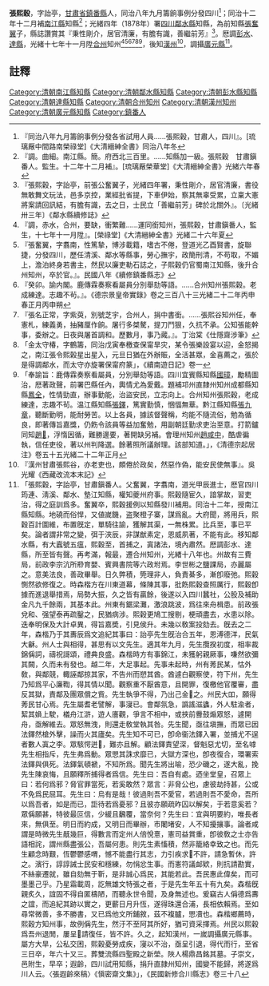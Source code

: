 {{明清人物信息框
| 姓名 = 張熙穀
| 原名 = 
| 圖片名稱=  
| 圖片大小 = 220px
| 圖片說明 =  
| 最高職務 = [[四川|四川]][[鄰水縣知縣|鄰水縣知縣]]
| 國家 = 大清
| 爵位 =
| 籍貫 = [[甘肅省|甘肅省]][[鎮番縣|鎮番縣]]
| 族裔 =  
| 旗籍 =  
| 字號 =  字詒亭
| 諡號 = 
| 出生日期 = 
| 出生地點 =
| 逝世日期 =  
| 逝世地點 = 
| 墓葬 = 
| 配偶 =  
| 親屬 = 父[[張奮翼|張奮翼]]
| 出身 = 
*  出身
| 經歷 = 
| 著作 =  
*
*
*
}}
'''張熙穀'''{{BD|？年||？年||}}，字詒亭，[[甘肅省|甘肅省]][[鎮番縣|鎮番縣]]人，同治八年九月籌餉事例分發四川<ref>『同治八年九月籌餉事例分發各省試用人員……張熙穀，甘肅人，四川』。[琉璃厰中間路南榮祿堂]《大清縉紳全書》同治八年冬</ref>；同治十二年十二月補[[南江縣|南江縣]]知縣<ref>『調。曲細。南江縣。簡。府西北三百里。……知縣加一級。張熙穀　甘肅鎭番人。監生。十二年十二月補』。[琉璃厰榮華堂]《大清縉紳全書》光緒六年春</ref>；光緒四年（1878年）署[[四川|四川]][[鄰水縣|鄰水縣]]知縣，為前知縣[[張奮翼|張奮翼]]子，縣誌讚賞其『秉性剛介，居官清廉，有膽有識，善繼前芳』<ref>『張熙穀，字詒亭，前張公奮翼子，光緒四年署，秉性剛介，居官清廉，書役無敢舞文玩法，邑多京控，業經批省提，下車伊始，察其無辜受累，立稟大憲將案請回訊結，有膽有識，去之日，士民立「善繼前芳」碑於北關外』。〔光緒卅三年〕《鄰水縣續修誌》</ref>。厯調[[彭水|彭水]]、[[達縣|達縣]]，光緒十七年十一月陞[[合州|合州]]知州<ref>『調，赤水，合州，要缺，衝繁難……運同銜知州，張熙穀，甘肅鎭番人，監生，十七年十一月陞』。[榮祿堂]《大清縉紳全書》光緒二十六年夏</ref><ref>『張奮翼，字翥南，性篤摯，博涉載籍，嗜古不倦，登道光乙酉賢書，旋聯捷，分發四川，歷任清溪、鄰水等縣事，勞心撫宇，政簡刑清，不苟取，不媚上，澹泊終身若書主，然民以廉吏勒石誌之，子熙穀仍官蜀南江知縣，後升合州知州，卒於官。』。民國八年《續修鎮番縣志》</ref><ref>『癸卯。諭内閣。鹿傳霖奏察看屬員分別舉劾等語。……合州知州張熙穀。老成練達。志趣不茍。』。《德宗景皇帝實錄》卷之三百八十三光緒二十二年丙申春正月丙申朔</ref><ref>『張名正常，字紫萸，別號芝宇，合州人，捐中書銜。……張熙谷知州任，奉憲札，練義勇，抽豬厘作餉。屠行多桀驁，提刀鬥狠，久抗不承。公知張能幹事，委辦之。日夜與屠首調和。歷數月，事乃蕆。』。丁治棠《仕隱齋涉筆》</ref><ref>「金太守椿，字鶴籌，同治戊寅奉檄查保甯旱灾，某令張樂設宴以迎，金怒揭之，南江張令熙榖星出星入，元旦日猶在外辦賑，全活甚眾，金喜薦之，張於是得調鄰水，而太守亦旋署保甯府篆」，《續南遊日記》卷一</ref><ref>「奉諭旨：鹿傳霖奏察看屬員，分別舉劾等語。四川宜賓縣知縣[[國璋|國璋]]，勵精圖治，厯著政聲，前署巴縣任內，輿情尤為愛戴。題補邛州直隸州知州成都縣知縣[[鳳全|鳳全]]，性情勁直，辦事勤能，治盜安民，立志向上。合州知州張熙穀，老成練達，志趣不茍。温江縣知縣[[張鐸|張鐸]]，篤實勤慎，悃愊無華。黔江縣知縣[[張九章|張九章]]，聽斷勤明，能耐勞苦。以上各員，據該督聲稱，均能不隨流俗，勉為循良，即著傳旨嘉獎，仍飭令該員等益加奮勉，用副朝廷勤求吏治至意。打箭鑪同知[[趙𡎴|趙𡎴]]，浮惰因循，難勝邊要，著開缺另補。會理州知州[[趙咸中|趙咸中]]，酷虐徧執，信任吏役，著以州判降選。餘著照所議辦理。該部知道。」，《清德宗起居注》卷五十五光緒二十二年正月</ref>，後知[[漢州|漢州]]<ref>『漢州甘肅張熙谷，亦老吏也，頗倦於政矣，然惡作偽，能安民使無事』。吳光耀《西藏改流本末記》</ref>，調攝[[廣元縣|廣元縣]]<ref>「張熙穀，字詒亭，甘肅鎭番人。父奮翼，字翥南，道光甲辰進士，厯官四川筠連、淸溪、鄰水、墊江知縣，權知夔州府事。熙穀隨宦久，諳掌故，習吏治，得之庭訓爲多。奮翼卒，熙穀援例以知縣發川補用。同治十二年，授南江縣知縣。地磽而俗悍，又値嵗饑，盗聚橙子寨，謀爲亂。大府聞，將用兵，熙穀百計圖維，布置旣定，單騎往諭，獲解其渠，一無株累。比兵至，事已平矣。論者謂非常之變，弭于浹辰，非謀猷素定，恩威夙著，不能有此。移知鄰水縣，有大蠧號五瘟，熙穀至，首捕之，寘諸法，境內肅然。厯調彭水、達縣，所至皆有聲。再考滿，報最，遷合州知州，光緖十八年也。州故有三費局，前政李宗沆所剙育嬰、賓興書院等六政坿焉。李世彬之鹽課局，亦麗屬之。意美法良，善政畢舉。日久弊積，筦理非人，負責綦多，漸卽廢弛。熙穀惻然欲修復之。時森楷方在川東道幕，條陳其事，批飭熙穀查照厲行，熙穀卽據而進退舉措焉，局勢大振，久之皆有贏餘，後遂以入四川蠶社，公股及補助金凡九千餘兩，其基本此。州東有鋸梁灘，激浪跳波，爲往來舟楫患。前政張兌和、强望泰再疏鑿之，民猶病涉。熙穀更鳩工搜剔，梗頑盡去，水患以除。迭奉明保及大計卓異，得旨嘉奬，引見侯升。未幾以敎案投劾去。旣去之二年，森楷乃于其夀辰爲文追紀其事曰：詒亭先生旣治合五年，恩溥德洋，民氣大龢。州人士與相得，甚思有以文先生。適其年九月，先生攬揆初度，相率裁錦偁詞，禱祝謌頌，禮典良盛。森楷時方有事錦江，未獲躬親厥事，嗛然欲彌其闕，久而未有發也。越二年，大足事起。先事未起時，州有莠民某，怙外敎，與鄰競，輙誣鄰掠其家，不告州而愬其酋。酋遽白觀察使，符下州，先生乃知爲平心廉鞫，得其情以聞。觀察重不厭酋意，且開罪，復檄他官覆審，盡反其獄，責鄰及團眾償之貲。先生執爭不得，乃出己金𢌿之。州民大吅，願得莠民甘心焉。先生屬耆老譬解，事寖已。會鄰氛急，譌謠滋蠭，外人駐渝者，絜其媍上駛，檥舟江滸，遊人廧觀，爭言不相中，或挾前釁鼓煽眾怒，遽開舟，亟解維去。眾怒無洩，則還走敎堂執其咎。先生聞，亟往塡撫，而眾已因法鐸然槍外擊，譟而火其廬矣。先生知不可已，卽命衞法鐸入署，並捕尤不逞者數人寘之李。眾駭愕迸𢿨，難亦且解。顧法鐸責望深，督魁惡尤切，至名嘑先生相指斥，先生弗爲動。眾愳其誅求靡已，大獄方深也，卽夜復合，環署索法鐸與俱死。法鐸氣頓褫，不知所爲。聞先生將出喻，恐少磯之，遂大亂，挽先生陳哀悔，且願釋所捕得者爲信。先生曰：吾自有處。迺坐堂皇，召眾上曰：若何爲邪？脅官罪當死，若奚敢然？眾言：非脅公也，慮彼劫持甚，公或不免爲民屈耳。先生曰：烏有是哉！彼過則吾不愛官，若過則吾不愛命，吾所以爲吾者，如是而已，詎待若爲憂邪？且彼亦願疏昨囚以解矣，于若意奚若？眾偁願甚，特彼最叵信，少緩且飜覆，當奈何？先生曰：宜與明要約，唯長者來，無俱至。明日而約成，又明日而畢辦，市闍堵安，人不知擾攘事。論者咸謂是時微先生旤幾巨，得數言而定州人倍悅憙，憲司益賞重，卽彼敎之士亦告語相詫，謂州縣盡張公，吾屬何患。則先生素慉積，然非籠絡幸致之也。而先生顧念時艱，恆鬱鬱感喟，憾不能盡行其志，力引疾求𨓆不許，請急暫休，許之。濱行，諄諄誡士民安和穩練，勿悁忿生事。而憲符議䘏欵，則抗請勘實，不絲豪遷就，雖自劾無于靳，是非誠心爲民，其能若此。吾民惠此偉矣，而可墨墨己乎。乃星霜載周，訖無雄文特張之者，于是先生年五十有九矣。森楷旣親炙久，誼固不得自匿檮陋，而聽永世令聞，及身無述也。爰竊古人偁德爲夀之誼，而追紀其跡以實之，更蘄日月升恆，遂得珠還合浦，長相依賴焉。至如尋常微善，多不勝書，又已爲他文所鋪敘，茲不複臚，愳凟也。森楷鄉薦時，熙穀方知州事，故例偁先生，然汙不至阿其所好，猶可資采擇焉。州民以熙穀爲吾州退閒，屢呈𥸤請復任，皆不許。久之，起知漢州，一嵗調攝廣元縣事。屬方大旱，公私交困，熙穀憂勞成疾，寖以不治，亟呈引退，得代而行，至省三日卒，年六十又三。葬雙流縣四聖殿之新塋。陜人楊鼎昌銘其墓。子崇文，邑附生，早卒；遐齡，四川試用知縣，捐升直隷州知州，國變不能歸，將遂爲川人云。〈張遐齡來稿〉《愼密齋文集》」，《民國新修合川縣志》卷三十八</ref>。
==註釋==
{{reflist}}
{{清朝人物小作品}}
{{鄰水縣知縣}}
[[Category:清朝南江縣知縣|Category:清朝南江縣知縣]]
[[Category:清朝鄰水縣知縣|Category:清朝鄰水縣知縣]]
[[Category:清朝彭水縣知縣|Category:清朝彭水縣知縣]]
[[Category:清朝達縣知縣|Category:清朝達縣知縣]]
[[Category:清朝合州知州|Category:清朝合州知州]]
[[Category:清朝漢州知州|Category:清朝漢州知州]]
[[Category:清朝廣元縣知縣|Category:清朝廣元縣知縣]]
[[Category:鎮番人|Category:鎮番人]]